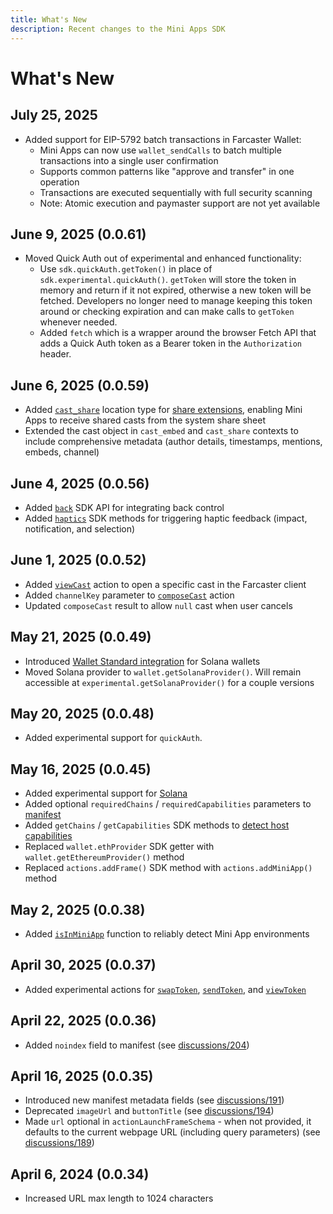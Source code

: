 ```yaml
---
title: What's New
description: Recent changes to the Mini Apps SDK
---
```


# What's New

## July 25, 2025

- Added support for EIP-5792 batch transactions in Farcaster Wallet:
  - Mini Apps can now use `wallet_sendCalls` to batch multiple transactions into a single user confirmation
  - Supports common patterns like "approve and transfer" in one operation
  - Transactions are executed sequentially with full security scanning
  - Note: Atomic execution and paymaster support are not yet available

## June 9, 2025 (0.0.61)

- Moved Quick Auth out of experimental and enhanced functionality:
	- Use `sdk.quickAuth.getToken()` in place of `sdk.experimental.quickAuth()`.
	`getToken` will store the token in memory and return if it not expired,
	otherwise a new token will be fetched. Developers no longer need to manage
	keeping this token around or checking expiration and can make calls to
	`getToken` whenever needed.
	- Added `fetch` which is a wrapper around the browser Fetch API that
	adds a Quick Auth token as a Bearer token in the `Authorization` header.
	
## June 6, 2025 (0.0.59)

- Added [`cast_share`](/docs/guides/share-extension) location type for [share extensions](/docs/guides/share-extension), enabling Mini Apps to receive shared casts from the system share sheet
- Extended the cast object in `cast_embed` and `cast_share` contexts to include comprehensive metadata (author details, timestamps, mentions, embeds, channel)

## June 4, 2025 (0.0.56)

- Added [`back`](/docs/sdk/back) SDK API for integrating back control
- Added [`haptics`](/docs/sdk/haptics) SDK methods for triggering haptic feedback (impact, notification, and selection)

## June 1, 2025 (0.0.52)

- Added [`viewCast`](/docs/sdk/actions/view-cast) action to open a specific cast in the Farcaster client
- Added `channelKey` parameter to [`composeCast`](/docs/sdk/actions/compose-cast) action
- Updated `composeCast` result to allow `null` cast when user cancels

## May 21, 2025 (0.0.49)

- Introduced [Wallet Standard integration](/docs/guides/solana) for Solana wallets
- Moved Solana provider to `wallet.getSolanaProvider()`. Will remain accessible at `experimental.getSolanaProvider()` for a couple versions

## May 20, 2025 (0.0.48)

- Added experimental support for `quickAuth`.

## May 16, 2025 (0.0.45)

- Added experimental support for [Solana](/docs/guides/solana)
- Added optional `requiredChains` / `requiredCapabilities` parameters to [manifest](/docs/guides/publishing#host-a-manifest-file)
- Added `getChains` / `getCapabilities` SDK methods to [detect host capabilities](/docs/sdk/detecting-capabilities)
- Replaced `wallet.ethProvider` SDK getter with `wallet.getEthereumProvider()` method
- Replaced `actions.addFrame()` SDK method with `actions.addMiniApp()` method

## May 2, 2025 (0.0.38)

- Added [`isInMiniApp`](/docs/sdk/is-in-mini-app) function to reliably detect Mini App environments

## April 30, 2025 (0.0.37)

- Added experimental actions for [`swapToken`](/docs/sdk/actions/swap-token), [`sendToken`](/docs/sdk/actions/send-token), and [`viewToken`](/docs/sdk/actions/view-token)

## April 22, 2025 (0.0.36)

- Added `noindex` field to manifest (see [discussions/204](https://github.com/farcasterxyz/miniapps/discussions/204))

## April 16, 2025 (0.0.35)

- Introduced new manifest metadata fields (see [discussions/191](https://github.com/farcasterxyz/miniapps/discussions/191))
- Deprecated `imageUrl` and `buttonTitle` (see [discussions/194](https://github.com/farcasterxyz/miniapps/discussions/194))
- Made `url` optional in `actionLaunchFrameSchema` - when not provided, it defaults to the current webpage URL (including query parameters) (see [discussions/189](https://github.com/farcasterxyz/miniapps/discussions/189))

## April 6, 2024 (0.0.34)

- Increased URL max length to 1024 characters
